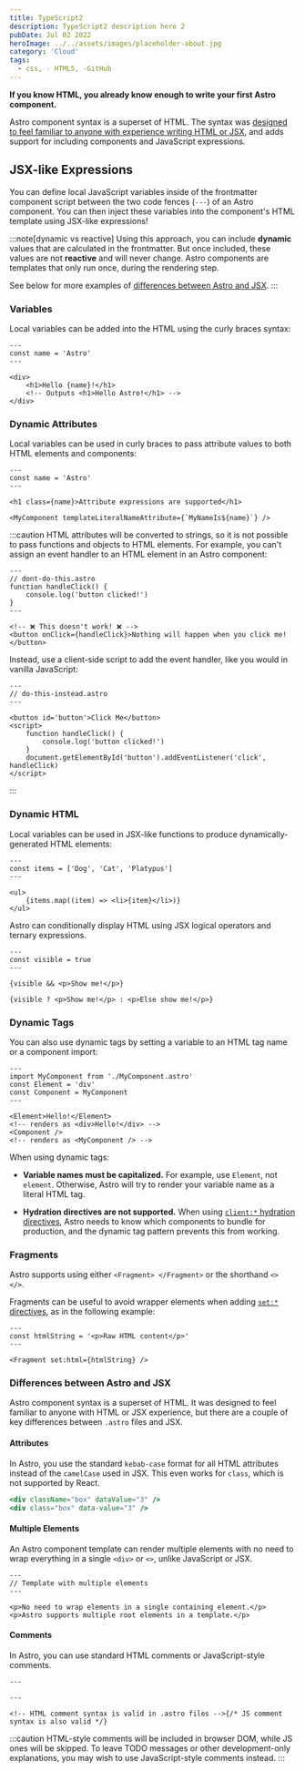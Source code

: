 ```yaml
---
title: TypeScript2
description: TypeScript2 description here 2
pubDate: Jul 02 2022
heroImage: ../../assets/images/placeholder-about.jpg
category: 'Cloud'
tags:
  - css, - HTML5, -GitHub
---
```


**If you know HTML, you already know enough to write your first Astro
component.**

Astro component syntax is a superset of HTML. The syntax was
[designed to feel familiar to anyone with experience writing HTML or JSX](#differences-between-astro-and-jsx),
and adds support for including components and JavaScript expressions.

## JSX-like Expressions

You can define local JavaScript variables inside of the frontmatter component
script between the two code fences (`---`) of an Astro component. You can then
inject these variables into the component's HTML template using JSX-like
expressions!

:::note[dynamic vs reactive] Using this approach, you can include **dynamic**
values that are calculated in the frontmatter. But once included, these values
are not **reactive** and will never change. Astro components are templates that
only run once, during the rendering step.

See below for more examples of
[differences between Astro and JSX](#differences-between-astro-and-jsx). :::

### Variables

Local variables can be added into the HTML using the curly braces syntax:

```astro
---
const name = 'Astro'
---

<div>
	<h1>Hello {name}!</h1>
	<!-- Outputs <h1>Hello Astro!</h1> -->
</div>
```

### Dynamic Attributes

Local variables can be used in curly braces to pass attribute values to both
HTML elements and components:

```astro title="src/components/DynamicAttributes.astro" "{name}" "${name}"
---
const name = 'Astro'
---

<h1 class={name}>Attribute expressions are supported</h1>

<MyComponent templateLiteralNameAttribute={`MyNameIs${name}`} />
```

:::caution HTML attributes will be converted to strings, so it is not possible
to pass functions and objects to HTML elements. For example, you can't assign an
event handler to an HTML element in an Astro component:

```astro
---
// dont-do-this.astro
function handleClick() {
	console.log('button clicked!')
}
---

<!-- ❌ This doesn't work! ❌ -->
<button onClick={handleClick}>Nothing will happen when you click me!</button>
```

Instead, use a client-side script to add the event handler, like you would in
vanilla JavaScript:

```astro
---
// do-this-instead.astro
---

<button id='button'>Click Me</button>
<script>
	function handleClick() {
		console.log('button clicked!')
	}
	document.getElementById('button').addEventListener('click', handleClick)
</script>
```

:::

### Dynamic HTML

Local variables can be used in JSX-like functions to produce
dynamically-generated HTML elements:

```astro title="src/components/DynamicHtml.astro" "{item}"
---
const items = ['Dog', 'Cat', 'Platypus']
---

<ul>
	{items.map((item) => <li>{item}</li>)}
</ul>
```

Astro can conditionally display HTML using JSX logical operators and ternary
expressions.

```astro title="src/components/ConditionalHtml.astro" "visible"
---
const visible = true
---

{visible && <p>Show me!</p>}

{visible ? <p>Show me!</p> : <p>Else show me!</p>}
```

### Dynamic Tags

You can also use dynamic tags by setting a variable to an HTML tag name or a
component import:

```astro title="src/components/DynamicTags.astro" /Element|(?<!My)Component/
---
import MyComponent from './MyComponent.astro'
const Element = 'div'
const Component = MyComponent
---

<Element>Hello!</Element>
<!-- renders as <div>Hello!</div> -->
<Component />
<!-- renders as <MyComponent /> -->
```

When using dynamic tags:

- **Variable names must be capitalized.** For example, use `Element`, not
  `element`. Otherwise, Astro will try to render your variable name as a literal
  HTML tag.

- **Hydration directives are not supported.** When using
  [`client:*` hydration directives](/en/core-concepts/framework-components/#hydrating-interactive-components),
  Astro needs to know which components to bundle for production, and the dynamic
  tag pattern prevents this from working.

### Fragments

Astro supports using either `<Fragment> </Fragment>` or the shorthand `<> </>`.

Fragments can be useful to avoid wrapper elements when adding
[`set:*` directives](/en/reference/directives-reference/#sethtml), as in the
following example:

```astro title="src/components/SetHtml.astro" "Fragment"
---
const htmlString = '<p>Raw HTML content</p>'
---

<Fragment set:html={htmlString} />
```

### Differences between Astro and JSX

Astro component syntax is a superset of HTML. It was designed to feel familiar
to anyone with HTML or JSX experience, but there are a couple of key differences
between `.astro` files and JSX.

#### Attributes

In Astro, you use the standard `kebab-case` format for all HTML attributes
instead of the `camelCase` used in JSX. This even works for `class`, which is
not supported by React.

```jsx del={1} ins={2} title="example.astro"
<div className="box" dataValue="3" />
<div class="box" data-value="3" />
```

#### Multiple Elements

An Astro component template can render multiple elements with no need to wrap
everything in a single `<div>` or `<>`, unlike JavaScript or JSX.

```astro title="src/components/RootElements.astro"
---
// Template with multiple elements
---

<p>No need to wrap elements in a single containing element.</p>
<p>Astro supports multiple root elements in a template.</p>
```

#### Comments

In Astro, you can use standard HTML comments or JavaScript-style comments.

```astro title="example.astro"
---

---

<!-- HTML comment syntax is valid in .astro files -->{/* JS comment syntax is also valid */}
```

:::caution HTML-style comments will be included in browser DOM, while JS ones
will be skipped. To leave TODO messages or other development-only explanations,
you may wish to use JavaScript-style comments instead. :::
